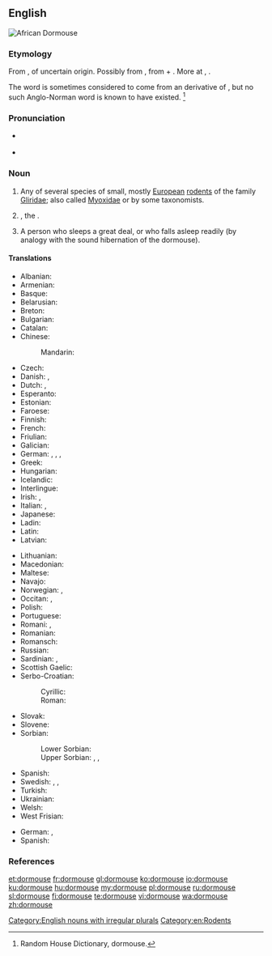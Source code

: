 ==English==
[[File:Graphiurus spec -murinus-1.jpg|thumb|African Dormouse]]
{{wikipedia}}

===Etymology===
From {{etyl|enm|en}} {{term|dormous|lang=enm}}, of uncertain origin. Possibly from {{term||dor-|lang=enm}}, from {{etyl|non|en}} {{term|dár||benumbed|lang=non}} + {{term|mous||mouse|lang=enm}}. More at {{l/en|doze}}, {{l/en|mouse}}.

The word is sometimes considered to come from an {{etyl|xno|-}} derivative of {{etyl|fro|-}} {{term|dormir||to sleep|lang=fro}}, but no such Anglo-Norman word is known to have existed. <ref>Random House Dictionary, dormouse.</ref>

===Pronunciation===
* {{a|GenAm}} {{IPA|/ˈdɔɹmaʊs/|lang=en}}
* {{a|RP}} {{IPA|/ˈdɔːmaʊs/|lang=en}}

===Noun===
{{en-noun|dormice}}

# Any of several species of small, mostly [[European]] [[rodent]]s of the family [[Gliridae]]; also called [[Myoxidae]] or ''{{taxlink|Muscardinidae|family|noshow=1}}'' by some taxonomists.
# {{context|UK|lang=en}} {{taxlink|Muscardinus avellanarius|species|noshow=1}}, the {{vern|hazel dormouse|pedia=1}}.
# {{context|figuratively|lang=en}} A person who sleeps a great deal, or who falls asleep readily (by analogy with the sound hibernation of the dormouse).

====Translations====
{{trans-top|rodent}}
* Albanian: {{t|sq|gjumashi i majmë}}
* Armenian: {{t|hy|քնամուկ}}
* Basque: {{t|eu|muxar}}
* Belarusian: {{t|be|соня-палчок|tr=sonja-palčok|sc=Cyrl}}
* Breton: {{t|br|hunegan gris}}
* Bulgarian: {{t+|bg|сънливец|tr=sănlivec|sc=Cyrl}}
* Catalan: {{t|ca|liró}}
* Chinese:
*: Mandarin: {{t+|cmn|睡鼠|tr=shuìshǔ|sc=Hani}}
* Czech: {{t+|cs|plch}}
* Danish: {{t+|da|syvsover}}, {{t|da|hasselmus}}
* Dutch: {{t+|nl|relmuis|f}}, {{t+|nl|hazelmuis|f}}
* Esperanto: {{t|eo|gliro}}
* Estonian: {{t|et|kunel}}
* Faroese: {{t|fo|heslimús}}
* Finnish: {{t+|fi|unikeko}}
* French: {{t+|fr|loir|m}}
* Friulian: {{t|fur|glîr}}
* Galician: {{t|gl|leirón cincento}}
* German: {{t+|de|Bilch|m}}, {{t+|de|Schläfer|m}}, {{t+|de|Schlafmaus|f}}, {{t+|de|Siebenschläfer|m}}
* Greek: {{t|el|δασομυωξός|m}}
* Hungarian: {{t+|hu|pele}}
* Icelandic: {{t|is|heslimús}}
* Interlingue: {{t|ie|glire}}
* Irish: {{t|ga|luch chodlamáin|f}}, {{t|ga|dallóg fhéir|f}}
* Italian: {{t+|it|ghiro|m}}, {{t+|it|moscardino|m}}
* Japanese: {{t|ja|ヤマネ|tr=yamane}}
* Ladin: {{t|lld|ghiro}}
* Latin: {{t|la|glis|m}}
* Latvian: {{t|lv|susuris}}
{{trans-mid}}
* Lithuanian: {{t|lt|miegapelė}}
* Macedonian: {{t|mk|полв|tr=polv|sc=Cyrl}}
* Maltese: {{t|mt|ġurdien ta’ denbu pjuma}}
* Navajo: {{t|nv|yéigo ałhoshii}}
* Norwegian: {{t|no|syvsover}}, {{t|no|sovemus}}
* Occitan: {{t+|oc|missara}}, {{t|oc|greule}}
* Polish: {{t|pl|popielica|f}}
* Portuguese: {{t+|pt|arganaz|m}}
* Romani: {{t|rom|xurtso|m}}, {{t|rom|xurtsaika|f}}
* Romanian: {{t|ro|șoarece de pădure}}
* Romansch: {{t|rm|durmigliet}}
* Russian: {{t+|ru|со́ня|f}}
* Sardinian: {{t|sc|topi de venadroxu}}, {{t|sc|medrona de tzirva}}
* Scottish Gaelic: {{t|gd|dallag|f}}
* Serbo-Croatian:
*: Cyrillic: {{t|sh|пух|m|tr=puh|sc=Cyrl}}
*: Roman: {{t+|sh|puh|m}}
* Slovak: {{t|sk|plch}}
* Slovene: {{t+|sl|polh|m}}
* Sorbian:
*: Lower Sorbian: {{t|dsb|połsk|m}}
*: Upper Sorbian: {{t|hsb|lěsna myška|f}}, {{t|hsb|połch|m}}, {{t|hsb|połšk|m}}
* Spanish: {{t+|es|lirón|m}}
* Swedish: {{t+|sv|sjusovare}}, {{t|sv|sovmöss}}, {{t+|sv|hasselmus}}
* Turkish: {{t+|tr|kakırca}}
* Ukrainian: {{t|uk|соня|f|tr=sonja|sc=Cyrl}}
* Welsh: {{t|cy|pathew|m}}
* West Frisian: {{t|fy|sânslieper}}
{{trans-bottom}}

{{trans-top|A person who sleeps a great deal}}
* German: {{t+|de|Siebenschläfer}}, {{t+|de|Schlafmütze|m}}
* Spanish: {{t+|es|lirón|m}}
{{trans-mid}}
{{trans-bottom}}

===References===
<references/>

[[Category:English nouns with irregular plurals]]
[[Category:en:Rodents]]

[[et:dormouse]]
[[fr:dormouse]]
[[gl:dormouse]]
[[ko:dormouse]]
[[io:dormouse]]
[[ku:dormouse]]
[[hu:dormouse]]
[[my:dormouse]]
[[pl:dormouse]]
[[ru:dormouse]]
[[sl:dormouse]]
[[fi:dormouse]]
[[te:dormouse]]
[[vi:dormouse]]
[[wa:dormouse]]
[[zh:dormouse]]